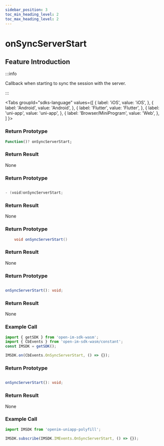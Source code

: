 ```yaml
---
sidebar_position: 3
toc_min_heading_level: 2
toc_max_heading_level: 2
---
```


# onSyncServerStart

## Feature Introduction

:::info

Callback when starting to sync the session with the server.

:::

<Tabs
groupId="sdks-language"
values={[
{ label: 'iOS', value: 'iOS', },
{ label: 'Android', value: 'Android', },
{ label: 'Flutter', value: 'Flutter', },
{ label: 'uni-app', value: 'uni-app', },
{ label: 'Browser/MiniProgram', value: 'Web', },
]
}>

<TabItem value="Flutter">

### Return Prototype

```dart showLineNumbers
Function()? onSyncServerStart;
```

### Return Result

None

</TabItem>

<TabItem value="iOS">

### Return Prototype

```swift showLineNumbers

- (void)onSyncServerStart;

```

### Return Result

None

</TabItem>

<TabItem value="Android">

### Return Prototype

```java showLineNumbers
    void onSyncServerStart()
```

### Return Result

None

</TabItem>

<TabItem value="Web">

### Return Prototype

```ts showLineNumbers

onSyncServerStart(): void;

```

### Return Result

None

### Example Call

```js showLineNumbers
import { getSDK } from 'open-im-sdk-wasm';
import { CbEvents } from 'open-im-sdk-wasm/constant';
const IMSDK = getSDK();

IMSDK.on(CbEvents.OnSyncServerStart, () => {});
```

</TabItem>

<TabItem value="uni-app">

### Return Prototype

```ts showLineNumbers

onSyncServerStart(): void;

```

### Return Result

None

### Example Call

```js showLineNumbers
import IMSDK from 'openim-uniapp-polyfill';

IMSDK.subscribe(IMSDK.IMEvents.OnSyncServerStart, () => {});
```

</TabItem>

</Tabs>